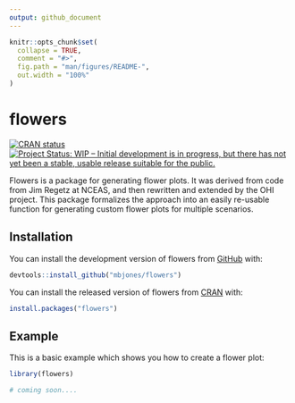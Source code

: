 ```yaml
---
output: github_document
---
```


<!-- README.md is generated from README.Rmd. Please edit that file -->

```r
knitr::opts_chunk$set(
  collapse = TRUE,
  comment = "#>",
  fig.path = "man/figures/README-",
  out.width = "100%"
)
```

# flowers
<!-- badges: start -->
[![CRAN status](https://www.r-pkg.org/badges/version/flowers)](https://CRAN.R-project.org/package=flowers)
[![Project Status: WIP – Initial development is in progress, but there has not yet been a stable, usable release suitable for the public.](https://www.repostatus.org/badges/latest/wip.svg)](https://www.repostatus.org/#wip)
<!-- badges: end -->

Flowers is a package for generating flower plots.  It was derived from code
from Jim Regetz at NCEAS, and then rewritten and extended by the OHI project.
This package formalizes the approach into an easily re-usable function
for generating custom flower plots for multiple scenarios.

## Installation

You can install the development version of flowers from [GitHub](https://github.com/mbjones/flowers) with:

``` r
devtools::install_github("mbjones/flowers")
```

You can install the released version of flowers from [CRAN](https://CRAN.R-project.org) with:

``` r
install.packages("flowers")
```

## Example

This is a basic example which shows you how to create a flower plot:

```r
library(flowers)

# coming soon....
```


